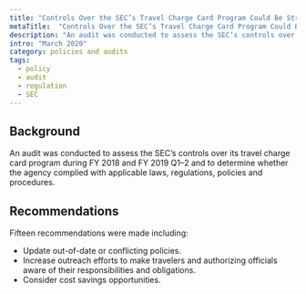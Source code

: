 ```yaml
---
title: "Controls Over the SEC’s Travel Charge Card Program Could Be Strengthened To More Fully Comply With Requirements and Maximize Benefits"
metaTitle:  "Controls Over the SEC’s Travel Charge Card Program Could Be Strengthened To More Fully Comply With Requirements and Maximize Benefits"
description: "An audit was conducted to assess the SEC’s controls over its travel charge card program during FY 2018 and FY 2019."
intro: "March 2020"
category: policies and audits
tags:
  - policy
  - audit
  - regulation
  - SEC
---
```



<LinkButton link="https://www.sec.gov/files/Controls-Over-the-SECs-Travel-Charge-Card-Program-Could-Be-Strengthened-Report-No-560.pdf" text="View full audit" />

## Background

An audit was conducted to assess the SEC’s controls over its travel charge card program during FY 2018 and FY 2019 Q1–2 and to determine whether the agency complied with applicable laws, regulations, policies and procedures.

## Recommendations

Fifteen recommendations were made including:

- Update out-of-date or conflicting policies.
- Increase outreach efforts to make travelers and authorizing officials aware of their responsibilities and obligations.
- Consider cost savings opportunities. 
